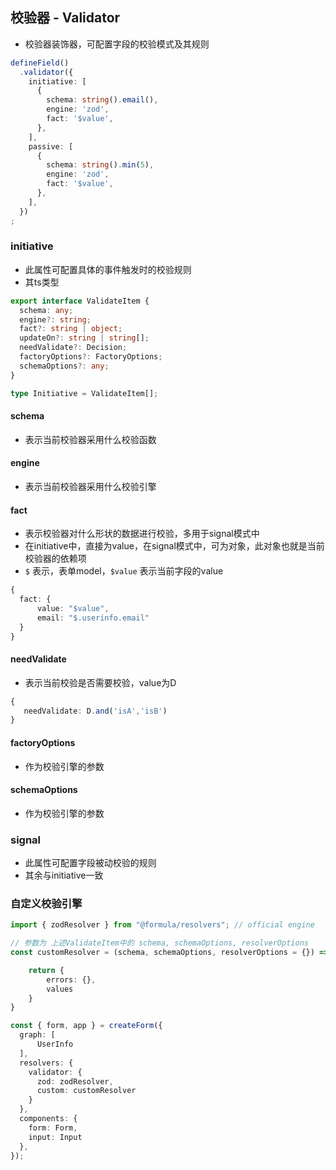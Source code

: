 ## 校验器 - Validator

- 校验器装饰器，可配置字段的校验模式及其规则

```typescript
defineField()
  .validator({
    initiative: [
      {
        schema: string().email(),
        engine: 'zod',
        fact: '$value',
      },
    ],
    passive: [
      {
        schema: string().min(5),
        engine: 'zod',
        fact: '$value',
      },
    ],
  })
;
```


### initiative

- 此属性可配置具体的事件触发时的校验规则
- 其ts类型

```typescript
export interface ValidateItem {
  schema: any;
  engine?: string;
  fact?: string | object;
  updateOn?: string | string[];
  needValidate?: Decision;
  factoryOptions?: FactoryOptions;
  schemaOptions?: any;
}

type Initiative = ValidateItem[];
```

#### schema

- 表示当前校验器采用什么校验函数

#### engine

- 表示当前校验器采用什么校验引擎

#### fact

- 表示校验器对什么形状的数据进行校验，多用于signal模式中
- 在initiative中，直接为value，在signal模式中，可为对象，此对象也就是当前校验器的依赖项
- `$` 表示，表单model，`$value` 表示当前字段的value

```typescript
{
  fact: {
      value: "$value",
      email: "$.userinfo.email"
  }
}
```

#### needValidate

- 表示当前校验是否需要校验，value为D

```typescript
{
   needValidate: D.and('isA','isB')
}
```

#### factoryOptions

- 作为校验引擎的参数

#### schemaOptions

- 作为校验引擎的参数

### signal

- 此属性可配置字段被动校验的规则
- 其余与initiative一致

### 自定义校验引擎

```typescript
import { zodResolver } from "@formula/resolvers"; // official engine

// 参数为 上述ValidateItem中的 schema, schemaOptions, resolverOptions
const customResolver = (schema, schemaOptions, resolverOptions = {}) =>{

    return {
        errors: {},
        values
    }
}

const { form, app } = createForm({
  graph: [
      UserInfo
  ],
  resolvers: {
    validator: {
      zod: zodResolver,
      custom: customResolver
    }
  },
  components: {
    form: Form,
    input: Input
  },
});
```
